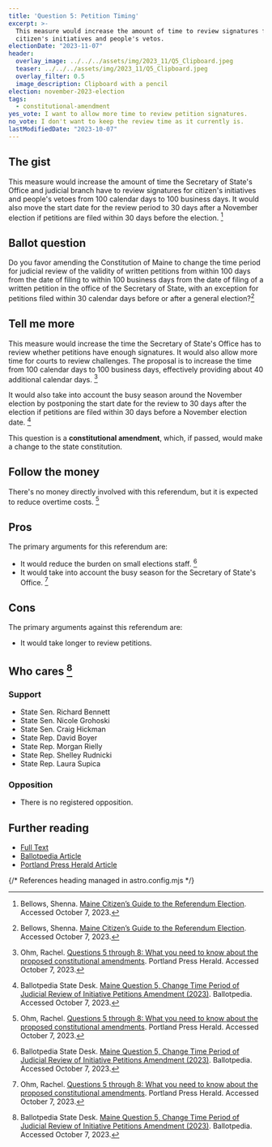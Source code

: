 ```yaml
---
title: 'Question 5: Petition Timing'
excerpt: >-
  This measure would increase the amount of time to review signatures for
  citizen's initiatives and people's vetos.
electionDate: "2023-11-07"
header:
  overlay_image: ../../../assets/img/2023_11/Q5_Clipboard.jpeg
  teaser: ../../../assets/img/2023_11/Q5_Clipboard.jpeg
  overlay_filter: 0.5
  image_description: Clipboard with a pencil
election: november-2023-election
tags:
  - constitutional-amendment
yes_vote: I want to allow more time to review petition signatures.
no_vote: I don't want to keep the review time as it currently is.
lastModifiedDate: "2023-10-07"
---
```


## The gist

This measure would increase the amount of time the Secretary of State's Office and judicial branch have to review signatures for citizen's initiatives and people's vetoes from 100 calendar days to 100 business days. It would also move the start date for the review period to 30 days after a November election if petitions are filed within 30 days before the election. [^2]

## Ballot question

Do you favor amending the Constitution of Maine to change the time period for judicial review of the validity of written petitions from within 100 days from the date of filing to within 100 business days from the date of filing of a written petition in the office of the Secretary of State, with an exception for petitions filed within 30 calendar days before or after a general election?[^2]

<YesNoTable yesContent={frontmatter.yes_vote} noContent={frontmatter.no_vote} />

## Tell me more

This measure would increase the time the Secretary of State's Office has to review whether petitions have enough signatures. It would also allow more time for courts to review challenges. The proposal is to increase the time from 100 calendar days to 100 business days, effectively providing about 40 additional calendar days. [^4]

It would also take into account the busy season around the November election by postponing the start date for the review to 30 days after the election if petitions are filed within 30 days before a November election date. [^3]

This question is a **constitutional amendment**, which, if passed, would make a change to the state constitution.

## Follow the money

There's no money directly involved with this referendum, but it is expected to reduce overtime costs. [^4]

## Pros

The primary arguments for this referendum are:

- It would reduce the burden on small elections staff. [^3]
- It would take into account the busy season for the Secretary of State's Office. [^4]

## Cons

The primary arguments against this referendum are:

- It would take longer to review petitions.

## Who cares [^3]

### Support

- State Sen. Richard Bennett
- State Sen. Nicole Grohoski
- State Sen. Craig Hickman
- State Rep. David Boyer
- State Rep. Morgan Rielly
- State Rep. Shelley Rudnicki
- State Rep. Laura Supica

### Opposition

- There is no registered opposition.

## Further reading

- [Full Text](https://legislature.maine.gov/legis/bills/getPDF.asp?paper=HP0648&item=1&snum=131)<br />
- [Ballotpedia Article](<https://ballotpedia.org/Maine_Question_5,_Change_Time_Period_of_Judicial_Review_of_Initiative_Petitions_Amendment_(2023)>)<br />
- [Portland Press Herald Article](https://www.pressherald.com/2023/10/06/questions-5-through-8-what-you-need-to-know-about-the-proposed-constitutional-amendments/)

{/* References heading managed in astro.config.mjs */}
[^1]: Maine State Legislature. [RESOLUTION, Proposing an Amendment to the Constitution of Maine Regarding the Timing of Judicial Review of the Determination of the Validity of Written Petitions](https://legislature.maine.gov/legis/bills/getPDF.asp?paper=HP0648&item=1&snum=131). Accessed October 7, 2023.
[^2]: Bellows, Shenna. [Maine Citizen’s Guide to the Referendum Election](https://www.maine.gov/sos/cec/elec/upcoming/pdf/citizensguide23.pdf). Accessed October 7, 2023.
[^3]: Ballotpedia State Desk. [Maine Question 5, Change Time Period of Judicial Review of Initiative Petitions Amendment (2023)](https://ballotpedia.org/Maine_Question_5,_Change_Time_Period_of_Judicial_Review_of_Initiative_Petitions_Amendment_(2023)). Ballotpedia. Accessed October 7, 2023.
[^4]: Ohm, Rachel. [Questions 5 through 8: What you need to know about the proposed constitutional amendments](https://www.pressherald.com/2023/10/06/questions-5-through-8-what-you-need-to-know-about-the-proposed-constitutional-amendments/). Portland Press Herald. Accessed October 7, 2023.

